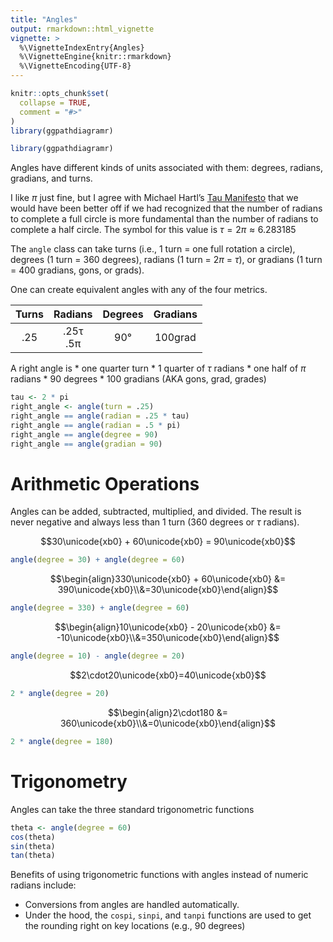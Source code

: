 ```yaml
---
title: "Angles"
output: rmarkdown::html_vignette
vignette: >
  %\VignetteIndexEntry{Angles}
  %\VignetteEngine{knitr::rmarkdown}
  %\VignetteEncoding{UTF-8}
---
```


```r
knitr::opts_chunk$set(
  collapse = TRUE,
  comment = "#>"
)
library(ggpathdiagramr)
```

```r
library(ggpathdiagramr)
```

Angles have different kinds of units associated with them: degrees, radians, gradians, and turns.

I like $\pi$ just fine, but I agree with Michael Hartl's [Tau Manifesto](https://tauday.com/tau-manifesto) that we would have been better off if we had recognized that the number of radians to complete a full circle is more fundamental than the number of radians to complete a half circle. The symbol for this value is $\tau = 2\pi\approx 6.283185$

The `angle` class can take turns (i.e., 1 turn = one full rotation a circle), degrees (1 turn = 360 degrees), radians (1 turn = $2\pi$ = $\tau$), or gradians (1 turn = 400 gradians, gons, or grads).

One can create equivalent angles with any of the four metrics.

Turns | Radians | Degrees | Gradians|
:----:|:-------:|:-------:|:-------:|
.25 | .25&tau;<br>.5&pi; | 90&deg; | 100grad |

A right angle is
 * one quarter turn
 * 1 quarter of $\tau$ radians
 * one half of $\pi$ radians
 * 90 degrees
 * 100 gradians (AKA gons, grad, grades)

```r
tau <- 2 * pi
right_angle <- angle(turn = .25)
right_angle == angle(radian = .25 * tau)
right_angle == angle(radian = .5 * pi)
right_angle == angle(degree = 90)
right_angle == angle(gradian = 90)
```


# Arithmetic Operations

Angles can be added, subtracted, multiplied, and divided. The result is never negative and always less than 1 turn (360 degrees or $\tau$ radians).

$$30\unicode{xb0} + 60\unicode{xb0} = 90\unicode{xb0}$$

```r
angle(degree = 30) + angle(degree = 60)

```

$$\begin{align}330\unicode{xb0} + 60\unicode{xb0} &= 390\unicode{xb0}\\&=30\unicode{xb0}\end{align}$$

```r
angle(degree = 330) + angle(degree = 60)
```

$$\begin{align}10\unicode{xb0} - 20\unicode{xb0} &= -10\unicode{xb0}\\&=350\unicode{xb0}\end{align}$$

```r
angle(degree = 10) - angle(degree = 20)
```

$$2\cdot20\unicode{xb0}=40\unicode{xb0}$$


```r
2 * angle(degree = 20) 
```

$$\begin{align}2\cdot180 &= 360\unicode{xb0}\\&=0\unicode{xb0}\end{align}$$

```r
2 * angle(degree = 180) 
```

# Trigonometry

Angles can take the three standard trigonometric functions

```r
theta <- angle(degree = 60)
cos(theta)
sin(theta)
tan(theta)
```

Benefits of using trigonometric functions with angles instead of numeric radians include:

* Conversions from angles are handled automatically.
* Under the hood, the `cospi`, `sinpi`, and `tanpi` functions are used to get the rounding right on key locations (e.g., 90 degrees)


